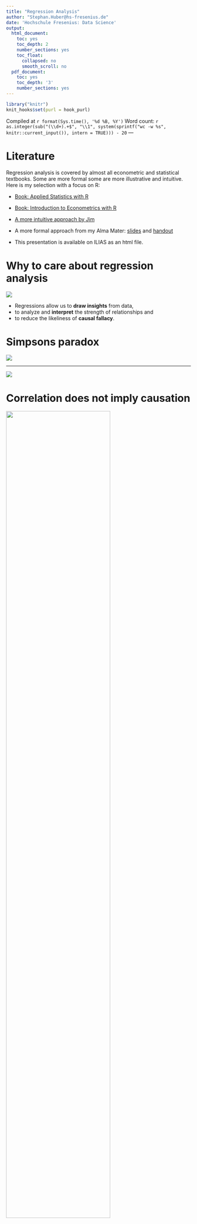 ```yaml
---
title: "Regression Analysis"
author: "Stephan.Huber@hs-fresenius.de"
date: 'Hochschule Fresenius: Data Science'
output:
  html_document:
    toc: yes
    toc_depth: 2
    number_sections: yes
    toc_float:
      collapsed: no
      smooth_scroll: no
  pdf_document:
    toc: yes
    toc_depth: '3'
    number_sections: yes
---
```


```r
library("knitr")
knit_hooks$set(purl = hook_purl)
```

Compiled at `r format(Sys.time(), '%d %B, %Y')`
Word count: `r as.integer(sub("(\\d+).+$", "\\1", system(sprintf("wc -w %s", knitr::current_input()), intern = TRUE))) - 20`
---

# Literature

Regression analysis is covered by almost all econometric and statistical textbooks. Some are more formal some are more illustrative and intuitive. Here is my selection with a focus on R:

- [Book: Applied Statistics with R](https://daviddalpiaz.github.io/appliedstats/)
- [Book: Introduction to Econometrics with R](https://www.econometrics-with-r.org/)
- [A more intuitive approach by Jim](https://statisticsbyjim.com)
- A more formal approach from my Alma Mater: [slides](https://www.uni-regensburg.de/wirtschaftswissenschaften/vwl-tschernig/medien/zeitreihenoekonometrie/eoe_eng_2020_08_chapter_all.pdf) and [handout](https://www.uni-regensburg.de/wirtschaftswissenschaften/vwl-tschernig/medien/methoden-der-oekonometrie/methoden_oekonometrie_handout_2018_11_29.pdf)

- This presentation is available on ILIAS as an html file.


# Why to care about regression analysis

![](/home/sthu/Dropbox/hsf/pic/destat/afact2.png)

- Regressions allow us to **draw insights** from data, 
- to analyze and **interpret** the strength of relationships and 
- to reduce the likeliness of **causal fallacy**.


# Simpsons paradox

![](/home/sthu/Dropbox/hsf/pic/destat/foo-13.png)

---

![](/home/sthu/Dropbox/hsf/pic/destat/foo-32.png)


# Correlation does not imply causation

![](/home/sthu/Dropbox/hsf/pic/destat/storks.png){ width=75% }

# Correlation 

- Correlation reflects the \textit{strength} and \textit{direction} of a linear relationship (top row), it tells us nothing about the slope of that relationship (middle). Thus, we cannot interpret them economically.
- Moreover, many aspects of nonlinear relationships (bottom) remain unexplained. The figure in the center has a slope of 0 but in that case the correlation coefficient is undefined because the variance of $Y$ is zero.

![](/home/sthu/Dropbox/hsf/pic/destat/corelate_overview.png){ width=65% }

---

- **Linear regression** is a predictive modeling techniques that aims to find a mathematical equation for a variable $y$ as a function of one (simple linear model) or more variables (multiple linear regression), $x$. 

- The method to \textit{fit a line} is called the **ordinary least squared (OLS) method** as it minimizes the sum of the squared differences of all $y_i$ and $y_i^*$ as sketched below.

![](/home/sthu/Dropbox/hsf/pic/destat/regression_ols.png){ width=50% }


---

The simple linear regression model is
\[
y_i = \beta_{0} + \beta_{1} x_i + \epsilon_i
\]
where

-  the index $i$ runs over the observations, $i=1,\dots,n$
-  $y_i$ is the \textbf{dependent variable}, the regressand
-  $x_i$ is the \textbf{independent variable}, the regressor
-  $\beta_0$ is the \textbf{intercept} or constant
-  $\beta_1$ is the slope of regression line
-  $\epsilon_i$ is the \textbf{error term} or the residual.

# OLS estimation method

- minimize the squared residuals by choosing the estimated coefficients $\hat{\beta_{0}}$ and $\hat{\beta_{1}}$ 

\[\min_{\hat{\beta_{0}}, \hat{\beta_{1}}}\sum_{i=1} \epsilon_i^2  =  \sum_{i=1}	(y_i - \hat{\beta_{0}} - \hat{\beta_{1}} x_i)^2\]

-  Minimizing the function requires to calculate the first order conditions with respect to $\hat{\beta_{0}}$ and $\hat{\beta_{1}}$  and set them zero (see exercises)

- The estimators are:
\[\hat{\beta_{0}} =\bar{y}-\hat{\beta_{1}}\bar{x}\]

\[\hat{\beta_{1}} =\frac{\sum_{i=1}(y_i -\bar{y})(x_i-\bar{x})}{\sum_{i=1} (\bar{x} -  x_i)^2 }\]

---

In the multiple regression model the OLS is derived similarly but we skip the derivation. The $\hat{\beta}$ coefficient vector can be expressed as follows:
\[\hat{\beta}=\left(\mathrm{X} ^{\mathsf {T}}\mathrm {X} \right)^{-1}\mathrm {X} ^{\mathsf {T}}\mathbf {y}\]
![](/home/sthu/Dropbox/hsf/pic/destat/intuitive_1.png){ width=20% } ![](/home/sthu/Dropbox/hsf/pic/destat/intuitive_2.png){ width=30% }

Here you find the derivation of the OLS estimator for the multiple regression model: [ch. 9.1 Applied Statistics with R](https://daviddalpiaz.github.io/appliedstats/multiple-linear-regression.html)



# Caveats of OLS

On this [website](https://www.econometrics-with-r.org/4-2-estimating-the-coefficients-of-the-linear-regression-model.html) you find an interactive application. Play around with it and discuss possible caveats of the OLS method.

![](/home/sthu/Dropbox/hsf/pic/destat/reg-outlier.png){ width=85% }

# Example 

In the statistic course of WS 2020, I asked 23 students about their weight, height, sex, and number of siblings:

```r
library("haven")
classdata <- read.csv("https://raw.githubusercontent.com/hubchev/courses/main/dta/classdata.csv")

head(classdata)
```

---

```r

summary(classdata)
```


## How to execute a regression analysis

1. get known to the data 
2. build a theory on how the variables may be related
3. derive a estimated equation from your theory
4. estimate
5. evaluate your empirics
6. go back to 2. and improve your theory
7. interpret your results

A more elaborated flow diagram for regression analysis can be found below. <sub><sup><sub>
Source: <http://medrescon.tripod.com/regression_explained.pdf>
</sup></sub></sup>

---

![](/home/sthu/Dropbox/hsf/pic/destat/olsscheme.png){ width=70% }

## First look at data


```r
library("ggplot2")
ggplot(classdata, aes(x=height, y=weight)) + geom_point() 

```

---

include a regression line:

```r
ggplot(classdata, aes(x=height, y=weight)) +
  geom_point() +
  stat_smooth(formula=y~x, method="lm", se=FALSE, colour="red", linetype=1)

```

---

distinguish male/female by including a seperate constant:

```r
## baseline regression  model
model  <- lm(weight ~ height + sex , data = classdata )
show(model)
interm <- model$coefficients[1] 
slope  <- model$coefficients[2]
interw <- model$coefficients[1]+model$coefficients[3] 
```

---

```r
ggplot(classdata, aes(x=height, y=weight, shape = sex)) +
  geom_point() +
  geom_abline(slope = slope, intercept = interw, linetype = 2, size=1.5)+
  geom_abline(slope = slope, intercept = interm, linetype = 2, size=1.5) +
  geom_abline(slope = coef(model)[[2]], intercept = coef(model)[[1]]) 

```

does not look to good, maybe we should introduce also different slopes for m/w

---

```r

ggplot(classdata, aes(x=height, y=weight, shape = sex)) +
  geom_point( aes(size = 2)) +
  stat_smooth(formula = y ~ x,  method = "lm", 
              se = FALSE, colour = "red", linetype = 1)

```


---

Can we use other available variables: siblings?

```r
ggplot(classdata, aes(x=height, y=weight, shape = sex)) +
  geom_point( aes(size = siblings)) 

```

---

```r
## baseline model
model  <- lm(weight ~ height + sex , data = classdata )
interw <- model$coefficients[1]+model$coefficients[3] 
interm <- model$coefficients[1] 
slope  <- model$coefficients[2]

ggplot(classdata, aes(x=height, y=weight, shape = sex)) +
  geom_point( aes(size = 2)) +
  stat_smooth(formula = y ~ x,  
              method = "lm", 
              se = FALSE, 
              colour = "red", 
              linetype = 1)

```


---

Let us look at regression output:

```r

m1 <- lm(weight ~ height , data = classdata )
m2 <- lm(weight ~ height + sex , data = classdata )
m3 <- lm(weight ~ height + sex + height * sex , data = classdata )
m4 <- lm(weight ~ height + sex + height * sex + siblings , data = classdata )
m5 <- lm(weight ~ height + sex + height * sex , data = subset(classdata, siblings < 4 ))

library(sjPlot)
tab_model(m1, m2, m3, m4, m5,
          p.style = "stars",
          p.threshold = c(0.2, 0.1, 0.05),
          show.ci = FALSE, 
          show.se = FALSE) 
```

---

```r
tab_model(m1, m2, m3, m4, 
          p.style = "stars",
          p.threshold = c(0.2, 0.1, 0.05),
          show.ci = FALSE, 
          show.se = FALSE) 
```

---

excluding outliers with four siblings:

```r
tab_model(m3, m5,
          p.style = "stars",
          p.threshold = c(0.2, 0.1, 0.05),
          show.ci = FALSE, 
          show.se = FALSE) 
```

## Interpretation of the results

- We can make predictions about the impact of height on male and female
- As both, the intercept and the slope differs for male and female we should interpret the regressions seperately:
- One centimeter more for **MEN** is *on average* and *ceteris paribus* related with 0.16 kg more weight.
- One centimeter more for **WOMEN** is *on average* and *ceteris paribus* related with 1.01 kg more weight.

## Regression Diagnostics

Linear Regression makes several assumptions about the data, the model assumes that:

- The relationship between the predictor (x) and the dependent variable (y) has linear relationship.
- The residuals are assumed to have a constant variance.
- The residual errors are assumed to be normally distributed.
- Error terms are independent and have zero mean.

More on regression Diagnostics can be found [Applied Statistics with R: 13 Model Diagnostics](https://daviddalpiaz.github.io/appliedstats/model-diagnostics.html#r-markdown-6)

---

```r
plot(residuals(m3), fitted(m3))
plot(residuals(m3), classdata$siblings)
```

## R squared -- a measures of fit

![](/home/sthu/Dropbox/hsf/pic/destat/howbad.png){ width=80% }

---

$R^2$ is the fraction of the sample variance of $Y_i$ that is explained by $X_i$.  It can be written as the ratio of the explained sum of squares (ESS) to the total sum of squares (TSS):
\[ESS  =  \sum_{i = 1}^n \left( \hat{Y_i} - \bar{Y} \right)^2,\]
\[TSS  =  \sum_{i = 1}^n \left( Y_i - \bar{Y} \right)^2,\]
\[R^2  = \frac{ESS}{TSS}.\]

---

Since $TSS = ESS + SSR$ we can also write 

$R^2 = 1- \frac{SSR}{TSS}$ 

with $SSR=\sum_{i=1} \epsilon_i^2$

![](/home/sthu/Dropbox/hsf/pic/destat/fitR.png){ width=55% }


$R^2$ lies between 0 and 1. It is easy to see that a perfect fit, i.e., no errors made when fitting the regression line, implies $R2=1$ since then we have $SSR=0$. On the contrary, if our estimated regression line does not explain any variation in the $Y_i$, we have $ESS=0$ and consequently $R^2=0$.

## Adjusted R-squared

Including more independent variables into an estimated model must decrease SSR. Thus, the R-squared never decreases, when adding new variables even when it just a chance correlation between variables. Having more coefficients to estimate the precision at which we can estimate the effects decrease. Thus, we need to deal with the trade-off. The adjusted $R^2$ can help here:  

\[{\displaystyle {\bar {R}}^{2}=1-(1-R^{2}){n-1 \over n-p-1}}\]

Always use adjusted $R^2$ when you compare specifications with different number of ceofficients.
  


## The miracle of CONTROL VARIABLES in multiple regressions

Control variables are usually variables that you are not particularly interested in, but that are related to the dependent variable. You want to remove their effects from the equation. A control variable enters a regression in the same way as an independent variable -- the method is the same.

 ![](/home/sthu/Dropbox/hsf/pic/destat/storks3.png){ width=25% }
 

## When do we need (more) control variables

From the [Gauss-Markov theorem](https://www.econometrics-with-r.org/5-5-the-gauss-markov-theorem.html) we know that if the [OLS assumptions](https://www.econometrics-with-r.org/6-4-ols-assumptions-in-multiple-regression.html) are fullfiled, the OLS estimator is (in the sense of smallest variance) the **best linear conditionally unbiased estimator (BLUE)**.

However, OLS estimates can suffer from **omitted variable bias** when the regressor, X, is correlated with an omitted variable. For omitted variable bias to occur, two conditions must be fulfilled:

    1. X is correlated with the omitted variable.
    2. The omitted variable is a determinant of the dependent variable Y.

---

![](/home/sthu/Dropbox/hsf/pic/destat/storks2.png){ width=80% }



# Take away messages

- Regressions rule the world and may kill alternative facts.
- Correlation does not imply causation.
- It is hard to find the true *data generating process*.


![](/home/sthu/Dropbox/hsf/pic/destat/correlation_causation.png){ width=80% }








